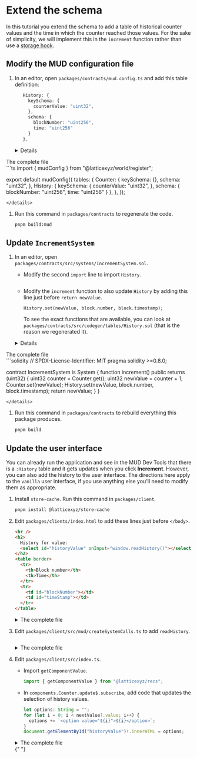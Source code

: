 # Extend the schema

In this tutorial you extend the schema to add a table of historical counter values and the time in which the counter reached those values.
For the sake of simplicity, we will implement this in the `increment` function rather than use a [storage hook](/store/advanced-features#storage-hooks).

## Modify the MUD configuration file

1. In an editor, open `packages/contracts/mud.config.ts` and add this table definition:

   ```ts
      History: {
        keySchema: {
          counterValue: "uint32",
        },
        schema: {
          blockNumber: "uint256",
          time: "uint256"
        }
      },
   ```

   <details>
<summary>The complete file</summary>
```ts
 import { mudConfig } from "@latticexyz/world/register";

   export default mudConfig({
   tables: {
   Counter: {
   keySchema: {},
   schema: "uint32",
   },
   History: {
   keySchema: {
   counterValue: "uint32",
   },
   schema: {
   blockNumber: "uint256",
   time: "uint256"
   }
   },
   },
   });

   ```
   </details>

   ```

1. Run this command in `packages/contracts` to regenerate the code.

   ```sh
   pnpm build:mud
   ```

## Update `IncrementSystem`

1. In an editor, open `packages/contracts/src/systems/IncrementSystem.sol`.

   - Modify the second `import` line to import `History`.

     ```solidity
     ```

   - Modify the `increment` function to also update `History` by adding this line just before `return newValue`.

     ```solidity
     History.set(newValue, block.number, block.timestamp);
     ```

     To see the exact functions that are available, you can look at `packages/contracts/src/codegen/tables/History.sol` (that is the reason we regenerated it).

    <details>
 <summary>The complete file</summary>
 ```solidity
 // SPDX-License-Identifier: MIT
 pragma solidity >=0.8.0;


   contract IncrementSystem is System {
   function increment() public returns (uint32) {
   uint32 counter = Counter.get();
   uint32 newValue = counter + 1;
   Counter.set(newValue);
   History.set(newValue, block.number, block.timestamp);
   return newValue;
   }
   }

   ```
   </details>

   ```

1. Run this command in `packages/contracts` to rebuild everything this package produces.

   ```sh
   pnpm build
   ```

## Update the user interface

You can already run the application and see in the MUD Dev Tools that there is a `:History` table and it gets updates when you click **Increment**.
However, you can also add the history to the user interface.
The directions here apply to the `vanilla` user interface, if you use anything else you'll need to modify them as appropriate.

1. Install `store-cache`.
   Run this command in `packages/client`.

   ```sh
   pnpm install @latticexyz/store-cache
   ```

1. Edit `packages/clients/index.html` to add these lines just before `</body>`.

   ```html
   <hr />
   <h2>
     History for value:
     <select id="historyValue" onInput="window.readHistory()"></select>
   </h2>
   <table border>
     <tr>
       <th>Block number</th>
       <th>Time</th>
     </tr>
     <tr>
       <td id="blockNumber"></td>
       <td id="timeStamp"></td>
     </tr>
   </table>
   ```

   <details>
     <summary>The complete file</summary>
     ``` blah ```
   </details>

1. Edit `packages/client/src/mud/createSystemCalls.ts` to add `readHistory`.

   ```typescript

   ```

   <details>
     <summary>The complete file</summary>
     ``` blah ```
   </details>

1. Edit `packages/client/src/index.ts`.

   - Import `getComponentValue`.

     ```typescript
     import { getComponentValue } from "@latticexyz/recs";
     ```

   - In `components.Counter.update$.subscribe`, add code that updates the selection of history values.

     ```typescript
     let options: String = "";
     for (let i = 0; i < nextValue?.value; i++) {
       options += `<option value="${i}">${i}</option>`;
     }
     document.getElementById("historyValue")!.innerHTML = options;
     ```

   <details>
     <summary>The complete file</summary>
     ``` blah ```
   </details>{" "}
